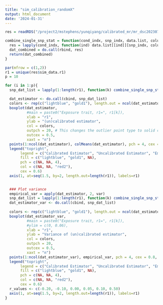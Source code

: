 ```yaml
---
title: "sim_calibration_randomX"
output: html_document
date: '2024-01-31'
---
```


```r
res = readRDS("/project2/mstephens/yunqiyang/calibrated_mr/mr_dsc20230727/res.rds")
```

```r
combine_single_snp_stat = function(cond_indx, snp_indx, data.list, column_names){
  res = lapply(cond_indx, function(ind) data.list[[ind]][snp_indx, column_names])
  dat_combined = do.call(rbind, res)
  return(dat_combined)
}
```


```r

par(mfrow = c(1,2))
r1 = unique(res$sim_data.r1)
p = 10

for (i in 1:p){
  snp_dat_list = lapply(1:length(r1), function(k) combine_single_snp_stat(which(res$sim_data.r1 == r1[k]), i, data.list = res$fit.sumstat, column_names = c("Y1.cali", "Y1.raw")))

  dat_estimator <- do.call(cbind, snp_dat_list)
  colors <- rep(c("lightblue", "gold1"), length.out = ncol(dat_estimator))
  boxplot(dat_estimator,
          #main = paste0("Exposure trait, r1=", r1[k]),
          xlab = "r1",
          ylab = "(un)calibrated estimator",
          col = colors,
          outpch = 20, # This changes the outlier point type to solid circle
          outcex = 0.5,
          xaxt = "n")
  points(1:ncol(dat_estimator), colMeans(dat_estimator), pch = 4, cex = 0.8, col = "red2")
  legend("topright",
       legend = c("Calibrated Estimator", "Uncalibrated Estimator", "Empirical mean"),
       fill = c("lightblue", "gold1", NA),  
       pch = c(NA, NA, 4),  
       col = c(NA, NA, "red2"),  
       cex = 0.6)  
  axis(1, at=seq(1.5, by=2, length.out=length(r1)), labels=r1)

  
  ### Plot variance
  empirical_var = apply(dat_estimator, 2, var)
  snp_dat_list = lapply(1:length(r1), function(k) combine_single_snp_stat(which(res$sim_data.r1 == r1[k]), i, data.list = res$fit.sumstat, column_names = c("Y1.cali.var", "Y1.var.raw")))
  dat_estimator_var <- do.call(cbind, snp_dat_list)
    
  colors <- rep(c("lightblue", "gold1"), length.out = ncol(dat_estimator_var))
  boxplot(dat_estimator_var,
          #main = paste0("Exposure trait, r1=", r1[k]),
          #ylim = c(0, 0.06),
          xlab = "r1",
          ylab = "Variance of (un)calibrated estimator",
          col = colors,
          outpch = 20, 
          outcex = 0.5,
          xaxt = "n")
  points(1:ncol(dat_estimator_var), empirical_var, pch = 4, cex = 0.8, col = "red2")
  legend("topright",
       legend = c("Calibrated Estimator", "Uncalibrated Estimator", "Empirical variance"),
       fill = c("lightblue", "gold1", NA),  
       pch = c(NA, NA, 4),  
       col = c(NA, NA, "red2"),  
       cex = 0.6)  
  r_values <- c(-0.20, -0.10, 0.00, 0.05, 0.10, 0.50) 
  axis(1, at=seq(1.5, by=2, length.out=length(r1)), labels=r1)
}
```

